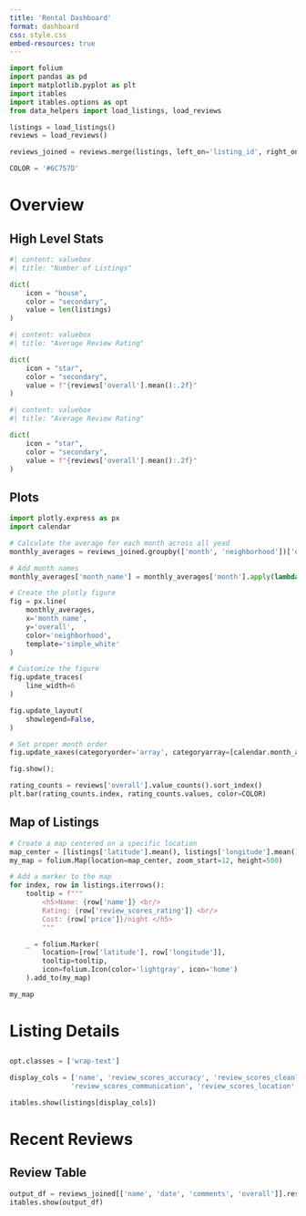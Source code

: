 ```yaml
--- 
title: 'Rental Dashboard'
format: dashboard
css: style.css
embed-resources: true
---
```


```python
import folium
import pandas as pd
import matplotlib.pyplot as plt
import itables
import itables.options as opt
from data_helpers import load_listings, load_reviews

listings = load_listings()
reviews = load_reviews()

reviews_joined = reviews.merge(listings, left_on='listing_id', right_on='id')

COLOR = '#6C757D'
```

# Overview

## High Level Stats {height=25%}

```python
#| content: valuebox
#| title: "Number of Listings"

dict(
    icon = "house",
    color = "secondary",
    value = len(listings)
)
```

```python
#| content: valuebox
#| title: "Average Review Rating"

dict(
    icon = "star",
    color = "secondary",
    value = f"{reviews['overall'].mean():.2f}"
)
```

```python
#| content: valuebox
#| title: "Average Review Rating"

dict(
    icon = "star",
    color = "secondary",
    value = f"{reviews['overall'].mean():.2f}"
)
```

## Plots

```python
import plotly.express as px
import calendar

# Calculate the average for each month across all yead
monthly_averages = reviews_joined.groupby(['month', 'neighborhood'])['overall'].mean().reset_index()

# Add month names
monthly_averages['month_name'] = monthly_averages['month'].apply(lambda x: calendar.month_abbr[x])

# Create the plotly figure
fig = px.line(
    monthly_averages,
    x='month_name',
    y='overall',
    color='neighborhood',
    template='simple_white'
)

# Customize the figure
fig.update_traces(
    line_width=6
)

fig.update_layout(
    showlegend=False,
)

# Set proper month order
fig.update_xaxes(categoryorder='array', categoryarray=[calendar.month_abbr[i] for i in range(1, 13)])

fig.show();
```

```python
rating_counts = reviews['overall'].value_counts().sort_index()
plt.bar(rating_counts.index, rating_counts.values, color=COLOR)
```

## Map of Listings

```python
# Create a map centered on a specific location
map_center = [listings['latitude'].mean(), listings['longitude'].mean()]    # Boston
my_map = folium.Map(location=map_center, zoom_start=12, height=500)

# Add a marker to the map
for index, row in listings.iterrows():
    tooltip = f"""
        <h5>Name: {row['name']} <br/>
        Rating: {row['review_scores_rating']} <br/>
        Cost: {row['price']}/night </h5>
        """

    _ = folium.Marker(
        location=[row['latitude'], row['longitude']],
        tooltip=tooltip,
        icon=folium.Icon(color='lightgray', icon='home')
    ).add_to(my_map)

my_map
```

# Listing Details

##
```python
opt.classes = ['wrap-text']

display_cols = ['name', 'review_scores_accuracy', 'review_scores_cleanliness', 'review_scores_checkin',
               'review_scores_communication', 'review_scores_location', 'review_scores_value', 'price']

itables.show(listings[display_cols])
```

# Recent Reviews

## Review Table
```python
output_df = reviews_joined[['name', 'date', 'comments', 'overall']].reset_index(drop=True)
itables.show(output_df)
```